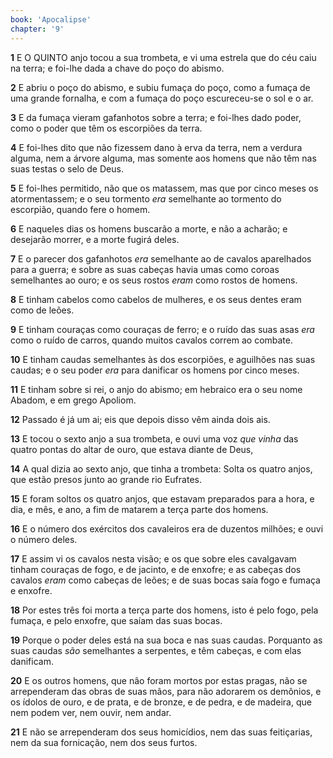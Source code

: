 ```yaml
---
book: 'Apocalipse'
chapter: '9'
---
```


**1** E O QUINTO anjo tocou a sua trombeta, e vi uma estrela que do céu caiu na terra; e foi-lhe dada a chave do poço do abismo.

**2** E abriu o poço do abismo, e subiu fumaça do poço, como a fumaça de uma grande fornalha, e com a fumaça do poço escureceu-se o sol e o ar.

**3** E da fumaça vieram gafanhotos sobre a terra; e foi-lhes dado poder, como o poder que têm os escorpiões da terra.

**4** E foi-lhes dito que não fizessem dano à erva da terra, nem a verdura alguma, nem a árvore alguma, mas somente aos homens que não têm nas suas testas o selo de Deus.

**5** E foi-lhes permitido, não que os matassem, mas que por cinco meses os atormentassem; e o seu tormento _era_ semelhante ao tormento do escorpião, quando fere o homem.

**6** E naqueles dias os homens buscarão a morte, e não a acharão; e desejarão morrer, e a morte fugirá deles.

**7** E o parecer dos gafanhotos _era_ semelhante ao de cavalos aparelhados para a guerra; e sobre as suas cabeças havia umas como coroas semelhantes ao ouro; e os seus rostos _eram_ como rostos de homens.

**8** E tinham cabelos como cabelos de mulheres, e os seus dentes eram como de leões.

**9** E tinham couraças como couraças de ferro; e o ruído das suas asas _era_ como o ruído de carros, quando muitos cavalos correm ao combate.

**10** E tinham caudas semelhantes às dos escorpiões, e aguilhões nas suas caudas; e o seu poder _era_ para danificar os homens por cinco meses.

**11** E tinham sobre si rei, o anjo do abismo; em hebraico era o seu nome Abadom, e em grego Apoliom.

**12** Passado é já um ai; eis que depois disso vêm ainda dois ais.

**13** E tocou o sexto anjo a sua trombeta, e ouvi uma voz _que vinha_ das quatro pontas do altar de ouro, que estava diante de Deus,

**14** A qual dizia ao sexto anjo, que tinha a trombeta: Solta os quatro anjos, que estão presos junto ao grande rio Eufrates.

**15** E foram soltos os quatro anjos, que estavam preparados para a hora, e dia, e mês, e ano, a fim de matarem a terça parte dos homens.

**16** E o número dos exércitos dos cavaleiros era de duzentos milhões; e ouvi o número deles.

**17** E assim vi os cavalos nesta visão; e os que sobre eles cavalgavam tinham couraças de fogo, e de jacinto, e de enxofre; e as cabeças dos cavalos _eram_ como cabeças de leões; e de suas bocas saía fogo e fumaça e enxofre.

**18** Por estes três foi morta a terça parte dos homens, isto é pelo fogo, pela fumaça, e pelo enxofre, que saíam das suas bocas.

**19** Porque o poder deles está na sua boca e nas suas caudas. Porquanto as suas caudas _são_ semelhantes a serpentes, e têm cabeças, e com elas danificam.

**20** E os outros homens, que não foram mortos por estas pragas, não se arrependeram das obras de suas mãos, para não adorarem os demônios, e os ídolos de ouro, e de prata, e de bronze, e de pedra, e de madeira, que nem podem ver, nem ouvir, nem andar.

**21** E não se arrependeram dos seus homicídios, nem das suas feitiçarias, nem da sua fornicação, nem dos seus furtos.
